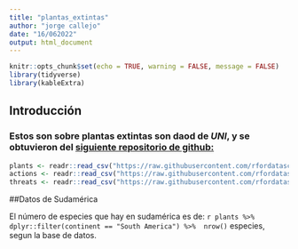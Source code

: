 ```yaml
---
title: "plantas_extintas"
author: "jorge callejo"
date: "16/062022"
output: html_document
---
```


```r
knitr::opts_chunk$set(echo = TRUE, warning = FALSE, message = FALSE)
library(tidyverse)
library(kableExtra)
```

## Introducción

### Estos son sobre plantas extintas son daod de *UNI*, y se obtuvieron del [siguiente repositorio de github:](https://github.com/rfordatascience/tidytuesday)


```r
plants <- readr::read_csv("https://raw.githubusercontent.com/rfordatascience/tidytuesday/master/data/2020/2020-08-18/plants.csv")
actions <- readr::read_csv("https://raw.githubusercontent.com/rfordatascience/tidytuesday/master/data/2020/2020-08-18/actions.csv")
threats <- readr::read_csv("https://raw.githubusercontent.com/rfordatascience/tidytuesday/master/data/2020/2020-08-18/threats.csv")
```

##Datos de Sudamérica

El número de especies que hay en sudamérica es de: `r plants %>%  dplyr::filter(continent == "South America") %>%  nrow()` especies, segun la base de datos. 

